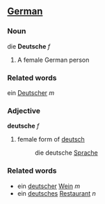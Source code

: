 ==[[German]]==
===Noun===
die '''Deutsche''' ''f''

# A female German person

===Related words===
ein [[Deutscher]] ''m''

===Adjective===
'''deutsche''' ''f''

#female form of [[deutsch]]
#:die deutsche [[Sprache]]

===Related words===
*ein [[deutscher]] [[Wein]] ''m'' 
*ein [[deutsches]] [[Restaurant]] ''n''